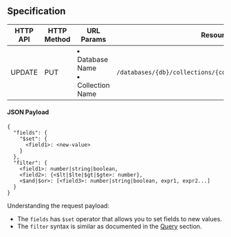 ## Specification

| HTTP API | HTTP Method | URL Params                                          | Resource                                                    |
| -------- | ----------- | --------------------------------------------------- | ----------------------------------------------------------- |
| UPDATE   | PUT         | <li> Database Name </li> <li> Collection Name </li> | `/databases/{db}/collections/{collection}/documents/update` |

#### JSON Payload

```shell
{
  "fields": {
    "$set": {
      <field1>: <new-value>
    }
  },
  "filter": {
    <field1>: number|string|boolean,
    <field2>: {<$lt|$lte|$gt|$gte>: number},
    <$and|$or>: [<field3>: number|string|boolean, expr1, expr2...]
  }
}
```

Understanding the request payload:

- The `fields` has `$set` operator that allows you to set fields to new values.
- The `filter` syntax is similar as documented in the [Query](query#filter) section.
